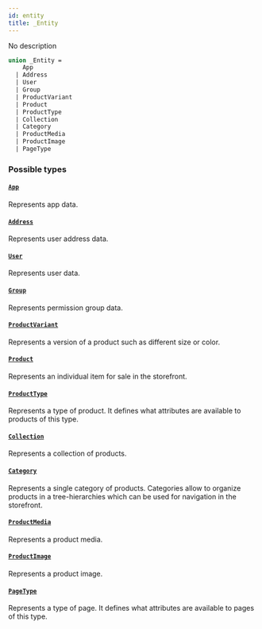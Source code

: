 ```yaml
---
id: entity
title: _Entity
---
```


No description

```graphql
union _Entity =
    App
  | Address
  | User
  | Group
  | ProductVariant
  | Product
  | ProductType
  | Collection
  | Category
  | ProductMedia
  | ProductImage
  | PageType
```

### Possible types

#### [`App`](/docs/developer/api-reference/objects/app)

Represents app data.

#### [`Address`](/docs/developer/api-reference/objects/address)

Represents user address data.

#### [`User`](/docs/developer/api-reference/objects/user)

Represents user data.

#### [`Group`](/docs/developer/api-reference/objects/group)

Represents permission group data.

#### [`ProductVariant`](/docs/developer/api-reference/objects/product-variant)

Represents a version of a product such as different size or color.

#### [`Product`](/docs/developer/api-reference/objects/product)

Represents an individual item for sale in the storefront.

#### [`ProductType`](/docs/developer/api-reference/objects/product-type)

Represents a type of product. It defines what attributes are available to products of this type.

#### [`Collection`](/docs/developer/api-reference/objects/collection)

Represents a collection of products.

#### [`Category`](/docs/developer/api-reference/objects/category)

Represents a single category of products. Categories allow to organize products in a tree-hierarchies which can be used for navigation in the storefront.

#### [`ProductMedia`](/docs/developer/api-reference/objects/product-media)

Represents a product media.

#### [`ProductImage`](/docs/developer/api-reference/objects/product-image)

Represents a product image.

#### [`PageType`](/docs/developer/api-reference/objects/page-type)

Represents a type of page. It defines what attributes are available to pages of this type.

